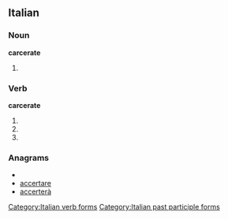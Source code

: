 ==Italian==

===Noun===
'''carcerate''' {{f}}

# {{plural of|[[carcerata]]|lang=it}}

===Verb===
'''carcerate'''

# {{form of|[[second-person|Second-person]] [[plural]] [[present tense]]|carcerare|lang=it}}
# {{form of|Second-person plural [[imperative]]|carcerare|lang=it}}
# {{form of|[[feminine|Feminine]] plural|carcerato}}

===Anagrams===
* {{alphagram|aacceerrt}}
* [[accertare#Italian|accertare]]
* [[accerterà#Italian|accerterà]]

[[Category:Italian verb forms]]
[[Category:Italian past participle forms]]